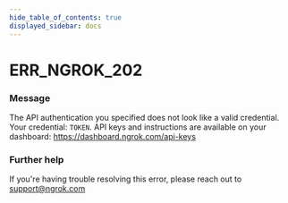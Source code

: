 ```yaml
---
hide_table_of_contents: true
displayed_sidebar: docs
---
```



# ERR_NGROK_202

### Message
The API authentication you specified does not look like a valid credential. Your credential: `TOKEN`. API keys and instructions are available on your dashboard: https://dashboard.ngrok.com/api-keys

<ErrorDetails error='err_ngrok_202' />


### Further help
If you're having trouble resolving this error, please reach out to [support@ngrok.com](mailto:support@ngrok.com?subject=Help%20with%20ERR_NGROK_202)

